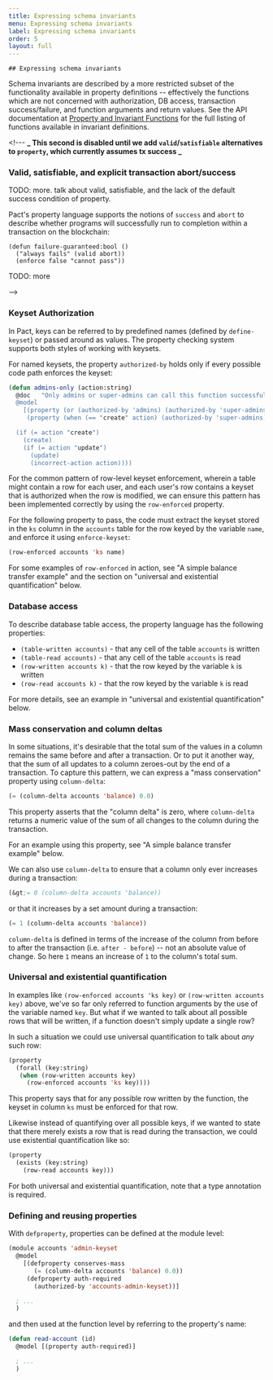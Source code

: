 ```yaml
---
title: Expressing schema invariants
menu: Expressing schema invariants
label: Expressing schema invariants
order: 5
layout: full
---
```


    ## Expressing schema invariants

Schema invariants are described by a more restricted subset of the functionality
available in property definitions -- effectively the functions which are not
concerned with authorization, DB access, transaction success&#x2F;failure, and
function arguments and return values. See the API documentation at
[Property and Invariant Functions](http://pact-language.readthedocs.io/en/latest/pact-properties-api.html)
for the full listing of functions available in invariant definitions.

&lt;!--- **_ This second is disabled until we add `valid`&#x2F;`satisfiable`
alternatives to `property`, which currently assumes tx success _**

### Valid, satisfiable, and explicit transaction abort&#x2F;success

TODO: more. talk about valid, satisfiable, and the lack of the default success
condition of property.

Pact's property language supports the notions of `success` and `abort` to
describe whether programs will successfully run to completion within a
transaction on the blockchain:

```
(defun failure-guaranteed:bool ()
  ("always fails" (valid abort))
  (enforce false "cannot pass"))
```

TODO: more

--&gt;

### Keyset Authorization

In Pact, keys can be referred to by predefined names (defined by
`define-keyset`) or passed around as values. The property checking system
supports both styles of working with keysets.

For named keysets, the property `authorized-by` holds only if every possible
code path enforces the keyset:

```lisp
(defun admins-only (action:string)
  @doc   "Only admins or super-admins can call this function successfully.
  @model
    [(property (or (authorized-by 'admins) (authorized-by 'super-admins)))
     (property (when (== "create" action) (authorized-by 'super-admins)))]

  (if (= action "create")
    (create)
    (if (= action "update")
      (update)
      (incorrect-action action))))
```

For the common pattern of row-level keyset enforcement, wherein a table might
contain a row for each user, and each user's row contains a keyset that is
authorized when the row is modified, we can ensure this pattern has been
implemented correctly by using the `row-enforced` property.

For the following property to pass, the code must extract the keyset stored in
the `ks` column in the `accounts` table for the row keyed by the variable
`name`, and enforce it using `enforce-keyset`:

```lisp
(row-enforced accounts 'ks name)
```

For some examples of `row-enforced` in action, see "A simple balance transfer
example" and the section on "universal and existential quantification" below.

### Database access

To describe database table access, the property language has the following
properties:

- `(table-written accounts)` - that any cell of the table `accounts` is written
- `(table-read accounts)` - that any cell of the table `accounts` is read
- `(row-written accounts k)` - that the row keyed by the variable `k` is written
- `(row-read accounts k)` - that the row keyed by the variable `k` is read

For more details, see an example in "universal and existential quantification"
below.

### Mass conservation and column deltas

In some situations, it's desirable that the total sum of the values in a column
remains the same before and after a transaction. Or to put it another way, that
the sum of all updates to a column zeroes-out by the end of a transaction. To
capture this pattern, we can express a "mass conservation" property using
`column-delta`:

```lisp
(= (column-delta accounts 'balance) 0.0)
```

This property asserts that the "column delta" is zero, where `column-delta`
returns a numeric value of the sum of all changes to the column during the
transaction.

For an example using this property, see "A simple balance transfer example"
below.

We can also use `column-delta` to ensure that a column only ever increases
during a transaction:

```lisp
(&gt;= 0 (column-delta accounts 'balance))
```

or that it increases by a set amount during a transaction:

```lisp
(= 1 (column-delta accounts 'balance))
```

`column-delta` is defined in terms of the increase of the column from before to
after the transaction (i.e. `after - before`) -- not an absolute value of
change. So here `1` means an increase of `1` to the column's total sum.

### Universal and existential quantification

In examples like `(row-enforced accounts 'ks key)` or
`(row-written accounts key)` above, we've so far only referred to function
arguments by the use of the variable named `key`. But what if we wanted to talk
about all possible rows that will be written, if a function doesn't simply
update a single row?

In such a situation we could use universal quantification to talk about _any_
such row:

```lisp
(property
  (forall (key:string)
   (when (row-written accounts key)
     (row-enforced accounts 'ks key))))
```

This property says that for any possible row written by the function, the keyset
in column `ks` must be enforced for that row.

Likewise instead of quantifying over all possible keys, if we wanted to state
that there merely exists a row that is read during the transaction, we could use
existential quantification like so:

```lisp
(property
  (exists (key:string)
    (row-read accounts key)))
```

For both universal and existential quantification, note that a type annotation
is required.

### Defining and reusing properties

With `defproperty`, properties can be defined at the module level:

```lisp
(module accounts 'admin-keyset
  @model
    [(defproperty conserves-mass
       (= (column-delta accounts 'balance) 0.0))
     (defproperty auth-required
       (authorized-by 'accounts-admin-keyset))]

  ; ...
  )
```

and then used at the function level by referring to the property's name:

```lisp
(defun read-account (id)
  @model [(property auth-required)]

  ; ...
  )
```
